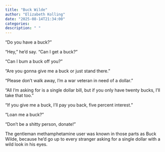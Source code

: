 ```yaml
---
title: "Buck Wilde"
author: "Elizabeth Kolling"
date: "2025-08-14T21:34:00"
categories: 
description: " "
---
```



“Do you have a buck?”

“Hey," he'd say. "Can I get a buck?”

“Can I bum a buck off you?”

"Are you gonna give me a buck or just stand there."

"Please don't walk away, I'm a war veteran in need of a dollar."

"All I'm asking for is a single dollar bill, but if you only have twenty bucks, I'll take that too."

"If you give me a buck, I'll pay you back, five percent interest."

"Loan me a buck?"

"Don't be a shitty person, donate!"

The gentleman methamphetamine user was known in those parts as Buck Wilde, because he’d go up to every stranger asking for a single dollar with a wild look in his eyes. 